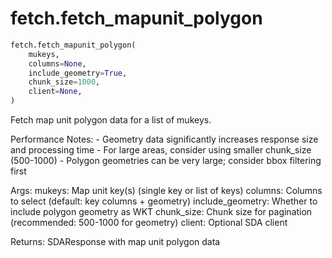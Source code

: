 # fetch.fetch_mapunit_polygon { #soildb.fetch.fetch_mapunit_polygon }

```python
fetch.fetch_mapunit_polygon(
    mukeys,
    columns=None,
    include_geometry=True,
    chunk_size=1000,
    client=None,
)
```

Fetch map unit polygon data for a list of mukeys.

Performance Notes:
- Geometry data significantly increases response size and processing time
- For large areas, consider using smaller chunk_size (500-1000)
- Polygon geometries can be very large; consider bbox filtering first

Args:
    mukeys: Map unit key(s) (single key or list of keys)
    columns: Columns to select (default: key columns + geometry)
    include_geometry: Whether to include polygon geometry as WKT
    chunk_size: Chunk size for pagination (recommended: 500-1000 for geometry)
    client: Optional SDA client

Returns:
    SDAResponse with map unit polygon data